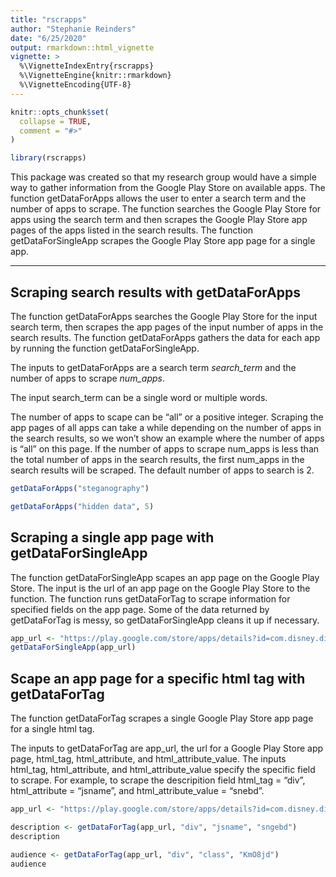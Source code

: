 ```yaml
---
title: "rscrapps"
author: "Stephanie Reinders"
date: "6/25/2020"
output: rmarkdown::html_vignette
vignette: >
  %\VignetteIndexEntry{rscrapps}
  %\VignetteEngine{knitr::rmarkdown}
  %\VignetteEncoding{UTF-8}
---
```


```r
knitr::opts_chunk$set(
  collapse = TRUE,
  comment = "#>"
)
```

```r
library(rscrapps)
```

This package was created so that my research group would have a simple way to gather information from the Google Play Store on available apps. The function getDataForApps allows the user to enter a search term and the number of apps to scrape. The function searches the Google Play Store for apps using the search term and then scrapes the Google Play Store app pages of the apps listed in the search results. The function getDataForSingleApp scrapes the Google Play Store app page for a single app.

---

## Scraping search results with getDataForApps

The function getDataForApps searches the Google Play Store for the input search term, then scrapes the app pages of the input number of apps in the search results. The function getDataForApps gathers the data for each app by running the function getDataForSingleApp.

The inputs to getDataForApps are a search term *search_term* and the number of apps to scrape *num_apps*. 

The input search_term can be a single word or multiple words.

The number of apps to scape can be "all" or a positive integer. Scraping the app pages of all apps can take a while depending on the number of apps in the search results, so we won't show an example where the number of apps is "all" on this page. If the number of apps to scrape num_apps is less than the total number of apps in the search results, the first num_apps in the search results will be scraped. The default number of apps to search is 2. 

```r
getDataForApps("steganography")

getDataForApps("hidden data", 5)

```


## Scraping a single app page with getDataForSingleApp

The function getDataForSingleApp scapes an app page on the Google Play Store. The input is the url of an app page on the Google Play Store to the function. The function runs getDataForTag to scrape information for specified fields on the app page. Some of the data returned by getDataForTag is messy, so getDataForSingleApp cleans it up if necessary.

```r
app_url <- "https://play.google.com/store/apps/details?id=com.disney.disneyplus"
getDataForSingleApp(app_url)
```


## Scape an app page for a specific html tag with getDataForTag

The function getDataForTag scrapes a single Google Play Store app page for a single html tag. 

The inputs to getDataForTag are app_url, the url for a Google Play Store app page, html_tag, html_attribute, and html_attribute_value. The inputs html_tag, html_attribute, and html_attribute_value specify the specific field to scrape. For example, to scrape the descripition field html_tag = "div", html_attribute = "jsname", and html_attribute_value = "snebd". 

```r
app_url <- "https://play.google.com/store/apps/details?id=com.disney.disneyplus"

description <- getDataForTag(app_url, "div", "jsname", "sngebd")
description

audience <- getDataForTag(app_url, "div", "class", "KmO8jd")
audience
```




